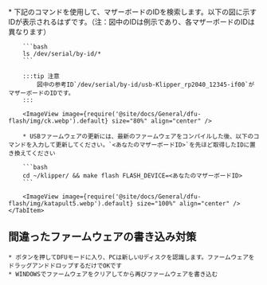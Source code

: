 <Tabs>
    <TabItem value="w" label="USBファームウェアの書き込み" default>
        * 下記のコマンドを使用して、マザーボードのIDを検索します。以下の図に示すIDが表示されるはずです。（注：図中のIDは例示であり、各マザーボードのIDは異なります）

        ```bash
        ls /dev/serial/by-id/*
        ```

        :::tip 注意
            図中の参考ID`/dev/serial/by-id/usb-Klipper_rp2040_12345-if00`がマザーボードのIDです。
        :::

        <ImageView image={require('@site/docs/General/dfu-flash/img/ck.webp').default} size="80%" align="center" />

        * USBファームウェアの更新には、最新のファームウェアをコンパイルした後、以下のコマンドを入力して更新してください。`<あなたのマザーボードID>`を先ほど取得したIDに置き換えてください

        ```bash
        cd ~/klipper/ && make flash FLASH_DEVICE=<あなたのマザーボードID>
        ```

        <ImageView image={require('@site/docs/General/dfu-flash/img/katapult5.webp').default} size="100%" align="center" />
    </TabItem>
</Tabs> 

## 間違ったファームウェアの書き込み対策
    * ボタンを押してDFUモードに入り、PCは新しいUディスクを認識します。ファームウェアをドラッグアンドドロップするだけでOKです
    * WINDOWSでファームウェアをクリアしてから再びファームウェアを書き込む
